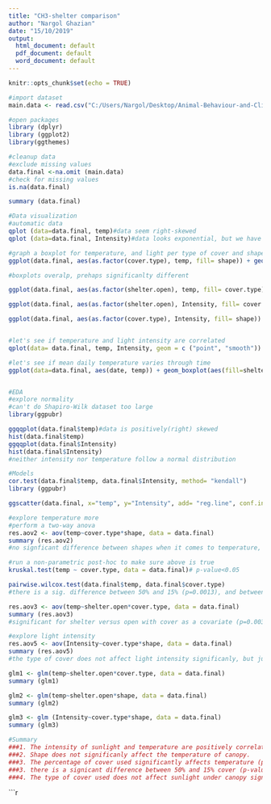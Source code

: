 ```yaml
---
title: "CH3-shelter comparison"
author: "Nargol Ghazian"
date: "15/10/2019"
output:
  html_document: default
  pdf_document: default
  word_document: default
---
```


```r
knitr::opts_chunk$set(echo = TRUE)
```


```r
#import dataset 
main.data <- read.csv("C:/Users/Nargol/Desktop/Animal-Behaviour-and-Climate-project/CH3/shelter_logger_comparison.csv")

#open packages 
library (dplyr)
library (ggplot2)
library(ggthemes)

#cleanup data 
#exclude missing values
data.final <-na.omit (main.data)
#check for missing values
is.na(data.final)

summary (data.final)
```


```r
#Data visualization 
#automatic data 
qplot (data=data.final, temp)#data seem right-skewed
qplot (data=data.final, Intensity)#data looks exponential, but we have to explore more

#graph a boxplot for temperature, and light per type of cover and shape
ggplot(data.final, aes(as.factor(cover.type), temp, fill= shape)) + geom_boxplot() + xlab("Cover Type (% light permeability)") + ylab ("Temperature (°F)")+ theme_classic()+ theme(axis.text=element_text(size=12))

#boxplots overalp, prehaps significanlty different

ggplot(data.final, aes(as.factor(shelter.open), temp, fill= cover.type)) + geom_boxplot() + xlab("Treatment") + ylab ("Temperature (°F)")+ theme_classic()+ theme(axis.text=element_text(size=12))#don't understand why there is two treatments of shelter and open, gradient looks odd

ggplot(data.final, aes(as.factor(shelter.open), Intensity, fill= cover.type)) + geom_boxplot() + xlab("Treatment") + ylab ("Temperature (°F)")+ theme_classic()+ theme(axis.text=element_text(size=12))

ggplot(data.final, aes(as.factor(cover.type), Intensity, fill= shape)) + geom_boxplot() + xlab("Cover Type (% light permeability)") + ylab ("Light Intensity (lum/ft²)")+ theme_classic()+ theme(axis.text=element_text(size=12))


#let's see if temperature and light intensity are correlated 
qplot(data= data.final, temp, Intensity, geom = c ("point", "smooth")) + xlab("Temperature (°F)") + ylab ("Light Intensity (lum/ft²)")+ theme_classic()+ theme(axis.text=element_text(size=12))  #there seems to be a positive correlation

#let's see if mean daily temperature varies through time
ggplot(data=data.final, aes(date, temp)) + geom_boxplot(aes(fill=shelter.open))#temperature varies quite a bit during sampling period, again two replicates of treatment are present....



```


```r
#EDA
#explore normality 
#can't do Shapiro-Wilk dataset too large 
library(ggpubr)

ggqqplot(data.final$temp)#data is positively(right) skewed 
hist(data.final$temp) 
ggqqplot(data.final$Intensity)
hist(data.final$Intensity)
#neither intensity nor temperature follow a normal distribution
```


```r
#Models
cor.test(data.final$temp, data.final$Intensity, method= "kendall")
library (ggpubr)

ggscatter(data.final, x="temp", y="Intensity", add= "reg.line", conf.int = TRUE, cor.coef = TRUE, method="kendall", xlab = "Temperature (°F)", ylab = "Light Intensity (lum/ft²)")#temperature and light are positively correlated (p-value<0.05)

#explore temperature more 
#perform a two-way anova
res.aov2 <- aov(temp~cover.type*shape, data = data.final)
summary (res.aov2)
#no signficant difference between shapes when it comes to temperature, but there is a difference in type of cover when it comes to temperature (p=0.00137<0.01)

#run a non-parametric post-hoc to make sure above is true
kruskal.test(temp ~ cover.type, data = data.final)# p-value<0.05

pairwise.wilcox.test(data.final$temp, data.final$cover.type)
#there is a sig. difference between 50% and 15% (p=0.0013), and between 90% and 50% (p=0.0115)

res.aov3 <- aov(temp~shelter.open*cover.type, data = data.final)
summary (res.aov3)
#significant for shelter versus open with cover as a covariate (p=0.00348<0.01)

#explore light intensity 
res.aov5 <- aov(Intensity~cover.type*shape, data = data.final)
summary (res.aov5)
#the type of cover does not affect light intensity significanly, but just shape and shape and cover together do

glm1 <- glm(temp~shelter.open*cover.type, data = data.final)
summary (glm1)

glm2 <- glm(temp~shelter.open*shape, data = data.final)
summary (glm2)

glm3 <- glm (Intensity~cover.type*shape, data = data.final)
summary (glm3)

```

```r
#Summary 
###1. The intensity of sunlight and temperature are positively correlated.(R=0.61, p-value= <2.2e-16)
###2. Shape does not significanly affect the temperature of canopy.
###3. The percentage of cover used significantly affects temperature (p-value=0.00137<0.01).
###3. there is a signicant difference between 50% and 15% cover (p-value=0.0013), and between 90% and 50% (p-value=0.0115), cover when it comes to temperature.
###4. The type of cover used does not affect sunlight under canopy significantly by itself, however shape and shape and type of cover together do have a sginificant impact (p-value=0.0115<0.05, and p-value=<2e-16<0001, respectively)
```






```r